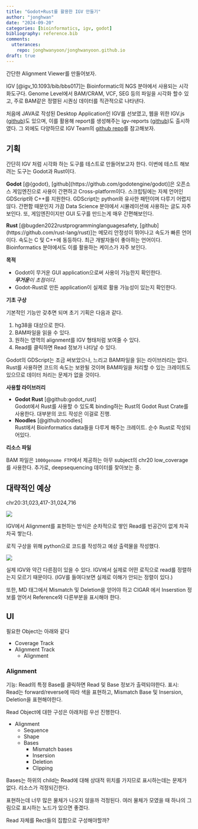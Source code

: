 ```yaml
---
title: "Godot+Rust를 활용한 IGV 만들기"
author: "jonghwan"
date: "2024-09-20"
categories: [bioinformatics, igv, godot]
bibliography: reference.bib
comments: 
  utterances:
    repo: jonghwanyoon/jonghwanyoon.github.io
draft: true
---
```


 간단한 Alignment Viewer를 만들어보자.


 IGV [@igv_10.1093/bib/bbs017]는 Bioinformatic의 NGS 분야에서 사용되는 시각화도구다. Genome Level에서 BAM/CRAM, VCF, SEG 등의 파일을 시각화 할수 있고, 주로 BAM같은 정렬된 시퀀싱 데이터를 직관적으로 나타낸다.

 처음에 JAVA로 작성된 Desktop Application인 IGV를 선보였고, 웹을 위한 IGV.js ([github](https://github.com/igvteam/igv.js))도 있으며, 이를 활용해 report를 생성해주는 igv-reports ([github](https://github.com/igvteam/igv-reports))도 출시하였다. 그 외에도 다양하므로 IGV Team의 [github repo](https://github.com/orgs/igvteam/repositories)를 참고해보자.

## 기획

간단히 IGV 처럼 시각화 하는 도구를 테스트로 만들어보고자 한다. 이번에 테스트 해보려는 도구는 Godot과 Rust이다.

**Godot** [@{godot}, [github](https://github.com/godotengine/godot)]은 오픈소스 게임엔진으로 사용이 간편하고 Cross-platform이다. 스크립팅에는 자체 언어인 GDScript와 C++를 지원한다. GDScript는 python와 유사한 패턴이며 다루기 어렵지 않다. 간편함 때문인지 가끔 Data Science 분야에서 시뮬레이션에 사용하는 글도 자주 보인다. 또, 게임엔진이지만 GUI 도구를 만드는게 매우 간편해보인다.

**Rust** [@bugden2022rustprogramminglanguagesafety, [github](https://github.com/rust-lang/rust)]는 메모리 안정성이 뛰어나고 속도가 빠른 언어이다. 속도는 C 및 C++에 동등하다. 최근 개발자들이 좋아하는 언어이다. Bioinformatics 분야에서도 이를 활용하는 케이스가 자주 보인다.


**목적**

- Godot이 무거운 GUI application으로써 사용이 가능한지 확인한다. <br><i>**무거운**이 초점이다.</i>
- Godot-Rust로 만든 application이 실제로 활용 가능성이 있는지 확인한다.


**기초 구상**

기본적인 기능만 갖추면 되며 초기 기획은 다음과 같다.

1. hg38을 대상으로 한다.
2. BAM파일을 읽을 수 있다.
3. 원하는 영역의 alignment를 IGV 형태처럼 보여줄 수 있다.
4. Read를 클릭하면 Read 정보가 나타날 수 있다.

Godot의 GDScript는 조금 써보았으나, 느리고 BAM파일을 읽는 라이브러리는 없다. Rust를 사용하면 코드의 속도는 보완될 것이며 BAM파일을 처리할 수 있는 크레이트도 있으므로 데이터 처리는 문제가 없을 것이다.



**사용할 라이브러리**

- **Godot Rust** [@github:godot_rust]<br>
    Godot에서 Rust를 사용할 수 있도록 binding하는 Rust의 Godot Rust Crate를 사용한다. 대부분의 코드 작성은 이걸로 진행. 
- **Noodles** [@github:noodles]<br>Rust에서 Bioinformatics data들을 다루게 해주는 크레이트. 순수 Rust로 작성되어있다. 


**리소스 파일**

BAM 파일은 `1000genome FTP`에서 제공하는 아무 subject의 chr20 low_coverage 를 사용한다. 추가로, deepsequencing 데이터를 찾아보는 중.



## 대략적인 예상

chr20:31,023,417-31,024,716

![](igv_screenshot.png)



IGV에서 Alignment를 표현하는 방식은 순차적으로 쌓인 Read를 빈공간이 없게 차곡차곡 쌓는다. 

로직 구상을 위해 python으로 코드를 작성하고 예상 출력물을 작성했다.

![](python_plotly_example.png)


실제 IGV와 약간 다른점이 있을 수 있다. IGV에서 실제로 어떤 로직으로 read를 정렬하는지 모르기 때문이다. (IGV를 들여다보면 실제로 이해가 안되는 정렬이 있다.)

또한, MD 태그에서 Mismatch 및 Deletion을 얻어야 하고 CIGAR 에서 Inserstion 정보를 얻어서 Reference와 다른부분을 표시해야 한다.



## UI

필요한 Object는 아래와 같다

 - Coverage Track
 - Alignment Track
    - Alignment

### Alignment

기능: Read의 특정 Base를 클릭하면 Read 및 Base 정보가 출력되야한다.
표시: Read는 forward/reverse에 따라 색을 표현하고, Mismatch Base 및 Insersion, Deletion을 표현해야한다.

Read Object에 대한 구성은 아래처럼 우선 진행한다.

 - Alignment
    - Sequence
    - Shape
    - Bases
      - Mismatch bases
      - Insersion
      - Deletion
      - Clipping

Bases는  하위의 child는 Read에 대해 상대적 위치를 가지므로 표시하는데는 문제가 없다. 리소스가 걱정되긴한다.

표현하는데 너무 많은 물체가 나오지 않을까 걱정된다. 여러 물체가 모였을 때 하나의 그림으로 표시하는 노드가 있으면 좋겠다.

Read 자체를 Rect들의 집합으로 구성해야할까?

